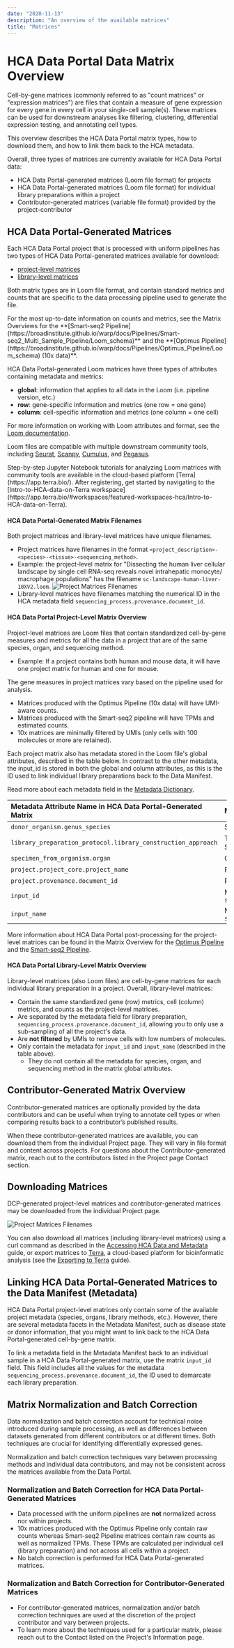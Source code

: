 ```yaml
---
date: "2020-11-13"
description: "An overview of the available matrices"
title: "Matrices"
---
```


# HCA Data Portal Data Matrix Overview

Cell-by-gene matrices (commonly referred to as "count matrices" or "expression matrices") are files that contain a measure of gene expression for every gene in every cell in your single-cell sample(s). These matrices can be used for downstream analyses like filtering, clustering, differential expression testing, and annotating cell types.

This overview describes the HCA Data Portal matrix types, how to download them, and how to link them back to the HCA metadata.

Overall, three types of matrices are currently available for HCA Data Portal data:

- HCA Data Portal-generated matrices (Loom file format) for projects
- HCA Data Portal-generated matrices (Loom file format) for individual library preparations within a project
- Contributor-generated matrices (variable file format) provided by the project-contributor

## HCA Data Portal-Generated Matrices

Each HCA Data Portal project that is processed with uniform pipelines has two types of HCA Data Portal-generated matrices available for download:

- [project-level matrices](/guides/consumer-vignettes/matrices#hca-data-portal-project-level-matrix-overview)
- [library-level matrices](/guides/consumer-vignettes/matrices#hca-data-portal-library-level-matrix-overview)

Both matrix types are in Loom file format, and contain standard metrics and counts that are specific to the data processing pipeline used to generate the file.

<Alert icon={false} severity="info">
  For the most up-to-date information on counts and metrics, see the Matrix
  Overviews for the **[Smart-seq2
  Pipeline](https://broadinstitute.github.io/warp/docs/Pipelines/Smart-seq2_Multi_Sample_Pipeline/Loom_schema)**
  and the **[Optimus
  Pipeline](https://broadinstitute.github.io/warp/docs/Pipelines/Optimus_Pipeline/Loom_schema)
  (10x data)**.
</Alert>

HCA Data Portal-generated Loom matrices have three types of attributes containing metadata and metrics:

- **global**: information that applies to all data in the Loom (i.e. pipeline version, etc.)
- **row**: gene-specific information and metrics (one row = one gene)
- **column**: cell-specific information and metrics (one column = one cell)

For more information on working with Loom attributes and format, see the [Loom documentation](http://linnarssonlab.org/loompy/index.html#).

Loom files are compatible with multiple downstream community tools, including [Seurat](https://satijalab.org/seurat/index.html), [Scanpy](https://scanpy-tutorials.readthedocs.io/en/latest/index.html), [Cumulus](https://cumulus.readthedocs.io/en/latest/index.html), and [Pegasus](https://pegasus.readthedocs.io/en/stable/#).

<Alert icon={false} severity="info">
  Step-by-step Jupyter Notebook tutorials for analyzing Loom matrices with
  community tools are available in the cloud-based platform
  [Terra](https://app.terra.bio/). After registering, get started by navigating
  to the [Intro-to-HCA-data-on-Terra
  workspace](https://app.terra.bio/#workspaces/featured-workspaces-hca/Intro-to-HCA-data-on-Terra).
</Alert>

#### HCA Data Portal-Generated Matrix Filenames

Both project matrices and library-level matrices have unique filenames.

- Project matrices have filenames in the format `<project_description>-<species>-<tissue>-<sequencing_method>`.
- Example: the project-level matrix for "Dissecting the human liver cellular landscape by single cell RNA-seq reveals novel intrahepatic monocyte/ macrophage populations" has the filename `sc-landscape-human-liver-10XV2.loom`.
  ![Project Matrices Filenames](/hca-bio-networks/guides/project_matrix_name.png)
- Library-level matrices have filenames matching the numerical ID in the HCA metadata field `sequencing_process.provenance.document_id`.

#### HCA Data Portal Project-Level Matrix Overview

Project-level matrices are Loom files that contain standardized cell-by-gene measures and metrics for all the data in a project that are of the same species, organ, and sequencing method.

- Example: If a project contains both human and mouse data, it will have one project matrix for human and one for mouse.

The gene measures in project matrices vary based on the pipeline used for analysis.

- Matrices produced with the Optimus Pipeline (10x data) will have UMI-aware counts.
- Matrices produced with the Smart-seq2 pipeline will have TPMs and estimated counts.
- 10x matrices are minimally filtered by UMIs (only cells with 100 molecules or more are retained).

Each project matrix also has metadata stored in the Loom file's global attributes, described in the table below. In contrast to the other metadata, the input_id is stored in both the global and column attributes, as this is the ID used to link individual library preparations back to the Data Manifest.

Read more about each metadata field in the [Metadata Dictionary](/metadata).

| Metadata Attribute Name in HCA Data Portal-Generated Matrix  | Metadata Description                                                   |
| :----------------------------------------------------------- | :--------------------------------------------------------------------- |
| `donor_organism.genus_species`                               | Species information; human or mouse                                    |
| `library_preparation_protocol.library_construction_approach` | Technology used for library preparation, i.e 10x or Smart-seq2         |
| `specimen_from_organism.organ`                               | Organ                                                                  |
| `project.project_core.project_name`                          | Project name                                                           |
| `project.provenance.document_id`                             | Project id                                                             |
| `input_id`                                                   | Metadata values for `sequencing_process.provenance.document_id`        |
| `input_name`                                                 | Metadata values for `sequencing_input.biomaterial_core.biomaterial_id` |

More information about HCA Data Portal post-processing for the project-level matrices can be found in the Matrix
Overview for
the [Optimus Pipeline](https://broadinstitute.github.io/warp/docs/Pipelines/Optimus_Pipeline/Loom_schema#hca-data-coordination-platform-matrix-processing)
and
the [Smart-seq2 Pipeline](https://broadinstitute.github.io/warp/docs/Pipelines/Smart-seq2_Multi_Sample_Pipeline/Loom_schema#table-2-column-attributes-cell-metrics).

#### HCA Data Portal Library-Level Matrix Overview

Library-level matrices (also Loom files) are cell-by-gene matrices for each individual library preparation in a project.
Overall, library-level matrices:

- Contain the same standardized gene (row) metrics, cell (column) metrics, and counts as the project-level matrices.
- Are separated by the metadata field for library preparation, `sequencing_process.provenance.document_id`, allowing you to only use a sub-sampling of all the project's data.
- Are **not filtered** by UMIs to remove cells with low numbers of molecules.
- Only contain the metadata for `input_id` and `input_name` (described in the table above).
  - They do not contain all the metadata for species, organ, and sequencing method in the matrix global attributes.

## Contributor-Generated Matrix Overview

Contributor-generated matrices are optionally provided by the data contributors and can be useful when trying to annotate cell types or when comparing results back to a contributor’s published results.

When these contributor-generated matrices are available, you can download them from the individual Project page. They will vary in file format and content across projects. For questions about the Contributor-generated matrix, reach out to the contributors listed in the Project page Contact section.

## Downloading Matrices

DCP-generated project-level matrices and contributor-generated matrices may be downloaded from the individual Project page.

![Project Matrices Filenames](/hca-bio-networks/guides/project_matrix_name.png)

You can also download all matrices (including library-level matrices) using a curl command as described in the [Accessing HCA Data and Metadata](/guides/quick-start-guide) guide, or export matrices to [Terra](https://app.terra.bio/), a cloud-based platform for bioinformatic analysis (see the [Exporting to Terra](/guides/consumer-vignettes/export-to-terra) guide).

## Linking HCA Data Portal-Generated Matrices to the Data Manifest (Metadata)

HCA Data Portal project-level matrices only contain some of the available project metadata (species, organs, library methods, etc.).
However, there are several metadata facets in the Metadata Manifest, such as disease state or donor information, that you might want to link back to the HCA Data Portal-generated cell-by-gene matrix.

To link a metadata field in the Metadata Manifest back to an individual sample in a HCA Data Portal-generated matrix, use the matrix `input_id` field. This field includes all the values for the metadata `sequencing_process.provenance.document_id`, the ID used to demarcate each library preparation.

## Matrix Normalization and Batch Correction

Data normalization and batch correction account for technical noise introduced during sample processing, as well as differences between datasets generated from different contributors or at different times. Both techniques are crucial for identifying differentially expressed genes.

Normalization and batch correction techniques vary between processing methods and individual data contributors, and may not be consistent across the matrices available from the Data Portal.

### Normalization and Batch Correction for HCA Data Portal-Generated Matrices

- Data processed with the uniform pipelines are **not** normalized across nor within projects.
- 10x matrices produced with the Optimus Pipeline only contain raw counts
  whereas Smart-seq2 Pipeline matrices contain raw counts as well as normalized TPMs.
  These TPMs are calculated per individual cell (library preparation) and not across all cells within a project.
- No batch correction is performed for HCA Data Portal-generated matrices.

### Normalization and Batch Correction for Contributor-Generated Matrices

- For contributor-generated matrices, normalization and/or batch correction techniques are used at the discretion of the project contributor and vary between projects.
- To learn more about the techniques used for a particular matrix, please reach out to the Contact listed on the Project's Information page.
